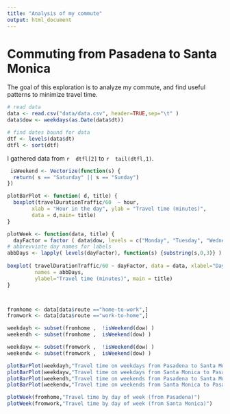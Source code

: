 ```yaml
---
title: "Analysis of my commute"
output: html_document
---
```


Commuting from Pasadena to Santa Monica
==================

The goal of this exploration is to analyze my commute,
and find useful patterns to minimize travel time.

```r
# read data
data <- read.csv("data/data.csv", header=TRUE,sep="\t" )
data$dow <- weekdays(as.Date(data$dt))

# find dates bound for data
dtf <- levels(data$dt)
dtfl <- sort(dtf)
```

I gathered data from `r  dtfl[2]` to  `r  tail(dtfl,1)`.

```r

 isWeekend <- Vectorize(function(s) {
  return( s == "Saturday" || s == "Sunday")
})

plotBarPlot <- function( d, title) {
  boxplot(travelDurationTraffic/60  ~ hour, 
        xlab = "Hour in the day", ylab = "Travel time (minutes)",
        data = d,main= title)
}

plotWeek <- function(data, title) {
  dayFactor = factor ( data$dow, levels = c("Monday", "Tuesday", "Wednesday", "Thursday", "Friday", "Saturday", "Sunday"))
# abbrevviate day names for labels
abbDays <- lapply( levels(dayFactor), function(s) {substring(s,0,3)} )
  
boxplot( travelDurationTraffic/60 ~ dayFactor, data = data, xlabel="Day of Week",
         names = abbDays,
         ylabel="Travel time (minutes)", main = title)
}



fromhome <- data[data$route =="home-to-work",]
fromwork <- data[data$route =="work-to-home",]

weekdayh <- subset(fromhome ,  !isWeekend(dow) )
weekendh <- subset(fromhome ,  isWeekend(dow) )

weekdayw <- subset(fromwork ,  !isWeekend(dow) )
weekendw <- subset(fromwork ,  isWeekend(dow) )

plotBarPlot(weekdayh,"Travel time on weekdays from Pasadena to Santa Monica")
plotBarPlot(weekdayw,"Travel time on weekdays from Santa Monica to Pasadena")
plotBarPlot(weekendh,"Travel time on weekends from Pasadena to Santa Monica")
plotBarPlot(weekendw,"Travel time on weekends from Santa Monica to Pasadena")

plotWeek(fromhome,"Travel time by day of week (from Pasadena)")
plotWeek(fromwork,"Travel time by day of week (from Santa Monica)")

```



